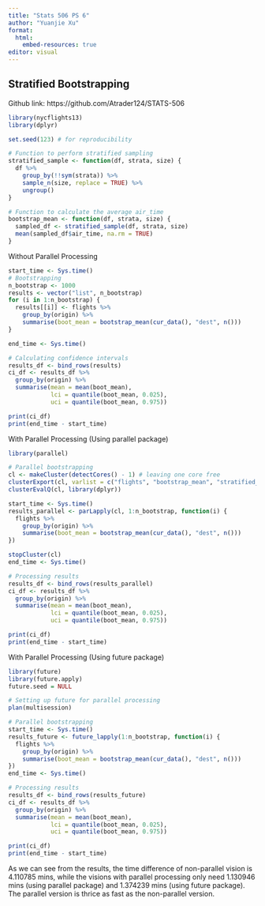 ---
title: "Stats 506 PS 6"
author: "Yuanjie Xu"
format:
  html:
    embed-resources: true
editor: visual
---

## Stratified Bootstrapping

Github link: https://github.com/Atrader124/STATS-506

```{r}
library(nycflights13)
library(dplyr)

set.seed(123) # for reproducibility

# Function to perform stratified sampling
stratified_sample <- function(df, strata, size) {
  df %>% 
    group_by(!!sym(strata)) %>% 
    sample_n(size, replace = TRUE) %>% 
    ungroup()
}

# Function to calculate the average air_time
bootstrap_mean <- function(df, strata, size) {
  sampled_df <- stratified_sample(df, strata, size)
  mean(sampled_df$air_time, na.rm = TRUE)
}
```

Without Parallel Processing

```{r}
start_time <- Sys.time()
# Bootstrapping
n_bootstrap <- 1000
results <- vector("list", n_bootstrap)
for (i in 1:n_bootstrap) {
  results[[i]] <- flights %>% 
    group_by(origin) %>%
    summarise(boot_mean = bootstrap_mean(cur_data(), "dest", n()))
}

end_time <- Sys.time()

# Calculating confidence intervals
results_df <- bind_rows(results)
ci_df <- results_df %>% 
  group_by(origin) %>% 
  summarise(mean = mean(boot_mean), 
            lci = quantile(boot_mean, 0.025), 
            uci = quantile(boot_mean, 0.975))

print(ci_df)
print(end_time - start_time)
```

With Parallel Processing (Using parallel package)

```{r}
library(parallel)

# Parallel bootstrapping
cl <- makeCluster(detectCores() - 1) # leaving one core free
clusterExport(cl, varlist = c("flights", "bootstrap_mean", "stratified_sample"))
clusterEvalQ(cl, library(dplyr))

start_time <- Sys.time()
results_parallel <- parLapply(cl, 1:n_bootstrap, function(i) {
  flights %>% 
    group_by(origin) %>%
    summarise(boot_mean = bootstrap_mean(cur_data(), "dest", n()))
})

stopCluster(cl)
end_time <- Sys.time()

# Processing results
results_df <- bind_rows(results_parallel)
ci_df <- results_df %>% 
  group_by(origin) %>% 
  summarise(mean = mean(boot_mean), 
            lci = quantile(boot_mean, 0.025), 
            uci = quantile(boot_mean, 0.975))

print(ci_df)
print(end_time - start_time)
```

With Parallel Processing (Using future package)

```{r}
library(future)
library(future.apply)
future.seed = NULL

# Setting up future for parallel processing
plan(multisession)

# Parallel bootstrapping
start_time <- Sys.time()
results_future <- future_lapply(1:n_bootstrap, function(i) {
  flights %>% 
    group_by(origin) %>%
    summarise(boot_mean = bootstrap_mean(cur_data(), "dest", n()))
})
end_time <- Sys.time()

# Processing results
results_df <- bind_rows(results_future)
ci_df <- results_df %>% 
  group_by(origin) %>% 
  summarise(mean = mean(boot_mean), 
            lci = quantile(boot_mean, 0.025), 
            uci = quantile(boot_mean, 0.975))

print(ci_df)
print(end_time - start_time)
```

As we can see from the results, the time difference of non-parallel vision is 4.110785 mins, while the visions with parallel processing only need 1.130946 mins (using parallel package) and 1.374239 mins (using future package). The parallel version is thrice as fast as the non-parallel version.
